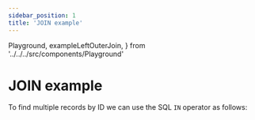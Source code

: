 ```yaml
---
sidebar_position: 1
title: 'JOIN example'
---
```


  Playground,
  exampleLeftOuterJoin,
} from '../../../src/components/Playground'

# JOIN example

To find multiple records by ID we can use the SQL `IN` operator as follows:

<Playground ts={exampleLeftOuterJoin} />
